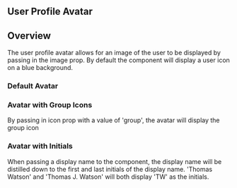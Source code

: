 
## User Profile Avatar

<Canvas>
  <Story
    id={getStorybookSlug(pkg, UserProfileImage.displayName, 'with-image')}
  />
</Canvas>

## Overview

The user profile avatar allows for an image of the user to be displayed by
passing in the image prop. By default the component will display a user icon on
a blue background.

### Default Avatar

<Canvas>
  <Story id={getStorybookSlug(pkg, UserProfileImage.displayName, 'default')} />
</Canvas>

### Avatar with Group Icons

By passing in icon prop with a value of 'group', the avatar will display the
group icon

<Canvas>
  <Story
    id={getStorybookSlug(pkg, UserProfileImage.displayName, 'with-group-icon')}
  />
</Canvas>

### Avatar with Initials

When passing a display name to the component, the display name will be distilled
down to the first and last initials of the display name. 'Thomas Watson' and
'Thomas J. Watson' will both display 'TW' as the initials.

<Canvas>
  <Story
    id={getStorybookSlug(pkg, UserProfileImage.displayName, 'with-initials')}
  />
</Canvas>

<ArgsTable />
